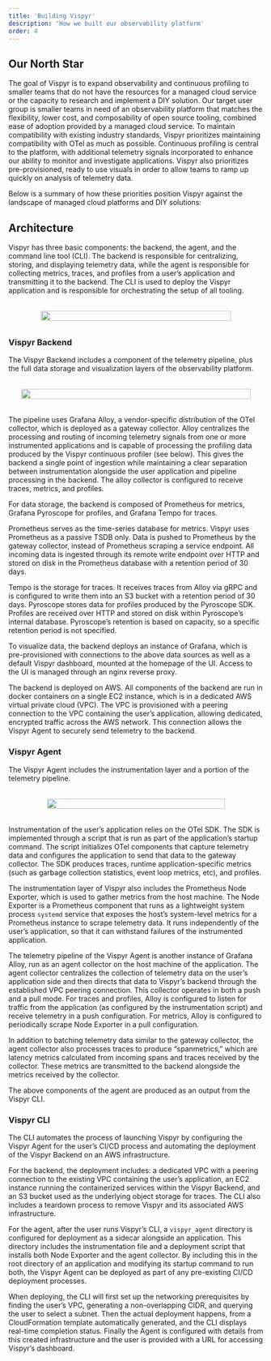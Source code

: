 ```yaml
---
title: 'Building Vispyr'
description: 'How we built our observability platform'
order: 4
---
```



## Our North Star

The goal of Vispyr is to expand observability and continuous profiling to smaller teams that do not have the resources for a managed cloud service or the capacity to research and implement a DIY solution. Our target user group is smaller teams in need of an observability platform that matches the flexibility, lower cost, and composability of open source tooling, combined ease of adoption provided by a managed cloud service. To maintain compatibility with existing industry standards, Vispyr prioritizes maintaining compatibility with OTel as much as possible. Continuous profiling is central to the platform, with additional telemetry signals incorporated to enhance our ability to monitor and investigate applications. Vispyr also prioritizes pre-provisioned, ready to use visuals in order to allow teams to ramp up quickly on analysis of telemetry data.

Below is a summary of how these priorities position Vispyr against the landscape of managed cloud platforms and DIY solutions:

## Architecture

Vispyr has three basic components: the backend, the agent, and the command line tool (CLI). The backend is responsible for centralizing, storing, and displaying telemetry data, while the agent is responsible for collecting metrics, traces, and profiles from a user’s application and transmitting it to the backend. The CLI is used to deploy the Vispyr application and is responsible for orchestrating the setup of all tooling.

<figure style="display: flex; justify-content: center; margin: 2rem 4rem;">
  <img
    src={vispyrInfrastructure.src}
    style="width: 100%"
  />
</figure>

### Vispyr Backend

The Vispyr Backend includes a component of the telemetry pipeline, plus the full data storage and visualization layers of the observability platform.

<figure style="display: flex; justify-content: center; margin: 2rem 5%;">
  <img
    src={vispyrBackend.src}
    style="width: 100%"
  />
</figure>

The pipeline uses Grafana Alloy, a vendor-specific distribution of the OTel collector, which is deployed as a gateway collector. Alloy centralizes the processing and routing of incoming telemetry signals from one or more instrumented applications and is capable of processing the profiling data produced by the Vispyr continuous profiler (see below). This gives the backend a single point of ingestion while maintaining a clear separation between instrumentation alongside the user application and pipeline processing in the backend. The alloy collector is configured to receive traces, metrics, and profiles.

For data storage, the backend is composed of Prometheus for metrics, Grafana Pyroscope for profiles, and Grafana Tempo for traces.

Prometheus serves as the time-series database for metrics. Vispyr uses Prometheus as a passive TSDB only. Data is pushed to Prometheus by the gateway collector, instead of Prometheus scraping a service endpoint. All incoming data is ingested through its remote write endpoint over HTTP and stored on disk in the Prometheus database with a retention period of 30 days.

Tempo is the storage for traces. It receives traces from Alloy via gRPC and is configured to write them into an S3 bucket with a retention period of 30 days.
Pyroscope stores data for profiles produced by the Pyroscope SDK. Profiles are received over HTTP and stored on disk within Pyroscope’s internal database. Pyroscope’s retention is based on capacity, so a specific retention period is not specified.

To visualize data, the backend deploys an instance of Grafana, which is pre-provisioned with connections to the above data sources as well as a default Vispyr dashboard, mounted at the homepage of the UI. Access to the UI is managed through an nginx reverse proxy.

The backend is deployed on AWS. All components of the backend are run in docker containers on a single EC2 instance, which is in a dedicated AWS virtual private cloud (VPC). The VPC is provisioned with a peering connection to the VPC containing the user’s application, allowing dedicated, encrypted traffic across the AWS network. This connection allows the Vispyr Agent to securely send telemetry to the backend.

### Vispyr Agent

The Vispyr Agent includes the instrumentation layer and a portion of the telemetry pipeline.

<figure style="display: flex; justify-content: center; margin: 2rem 15%;">
  <img
    src={vispyrAgent.src}
    style="width: 100%"
  />
</figure>

Instrumentation of the user’s application relies on the OTel SDK. The SDK is implemented through a script that is run as part of the application’s startup command. The script initializes OTel components that capture telemetry data and configures the application to send that data to the gateway collector. The SDK produces traces, runtime application-specific metrics (such as garbage collection statistics, event loop metrics, etc), and profiles.

The instrumentation layer of Vispyr also includes the Prometheus Node Exporter, which is used to gather metrics from the host machine. The Node Exporter is a Prometheus component that runs as a lightweight system process `systemd` service that exposes the host’s system-level metrics for a Prometheus instance to scrape telemetry data. It runs independently of the user’s application, so that it can withstand failures of the instrumented application.

The telemetry pipeline of the Vispyr Agent is another instance of Grafana Alloy, run as an agent collector on the host machine of the application. The agent collector centralizes the collection of telemetry data on the user’s application side and then directs that data to Vispyr’s backend through the established VPC peering connection. This collector operates in both a push and a pull mode. For traces and profiles, Alloy is configured to listen for traffic from the application (as configured by the instrumentation script) and receive telemetry in a push configuration. For metrics, Alloy is configured to periodically scrape Node Exporter in a pull configuration.

In addition to batching telemetry data similar to the gateway collector, the agent collector also processes traces to produce “spanmetrics,” which are latency metrics calculated from incoming spans and traces received by the collector. These metrics are transmitted to the backend alongside the metrics received by the collector.

The above components of the agent are produced as an output from the Vispyr CLI.

### Vispyr CLI

The CLI automates the process of launching Vispyr by configuring the Vispyr Agent for the user’s CI/CD process and automating the deployment of the Vispyr Backend on an AWS infrastructure.

For the backend, the deployment includes: a dedicated VPC with a peering connection to the existing VPC containing the user’s application, an EC2 instance running the containerized services within the Vispyr Backend, and an S3 bucket used as the underlying object storage for traces. The CLI also includes a teardown process to remove Vispyr and its associated AWS infrastructure.

For the agent, after the user runs Vispyr’s CLI, a `vispyr_agent` directory is configured for deployment as a sidecar alongside an application. This directory includes the instrumentation file and a deployment script that installs both Node Exporter and the agent collector. By including this in the root directory of an application and modifying its startup command to run both, the Vispyr Agent can be deployed as part of any pre-existing CI/CD deployment processes.

When deploying, the CLI will first set up the networking prerequisites by finding the user’s VPC, generating a non-overlapping CIDR, and querying the user to select a subnet. Then the actual deployment happens, from a CloudFormation template automatically generated, and the CLI displays real-time completion status. Finally the Agent is configured with details from this created infrastructure and the user is provided with a URL for accessing Vispyr’s dashboard.
